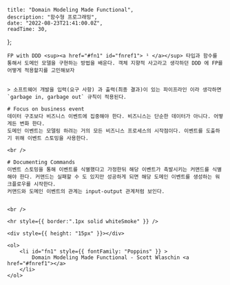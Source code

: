 
    title: "Domain Modeling Made Functional",
    description: "함수형 프로그래밍",
    date: "2022-08-23T21:41:00.0Z",
    readTime: 30,
};


<div style={{ marginTop: "4rem", fontFamily: "Recoleta, NotoSansKR-Thin, MalgunGothic", fontSize: '11pt', lineHeight: '22pt', letterSpacing: '.8px'}}>

    FP with DDD <sup><a href="#fn1" id="fnref1"> ¹ </a></sup> 타입과 함수를 통해서 도메인 모델을 구현하는 방법을 배운다. 객체 지향적 사고라고 생각하던 DDD 에 FP를 어떻게 적용할지를 고민해보자


    > 소프트웨어 개발을 입력(요구 사항) 과 출력(최종 결과)이 있는 파이프라인 이라 생각하면 `garbage in, garbage out` 규칙이 적용된다.

    # Focus on business event
    데이터 구조보다 비즈니스 이벤트에 집중해야 한다. 비즈니스는 단순한 데이터가 아니다. 어떻게든 변화 한다.
    도메인 이벤트는 모델링 하려는 거의 모든 비즈니스 프로세스의 시작점이다. 이벤트를 도출하기 위해 이벤트 스토밍을 사용한다.

    <br />

    # Documenting Commands
    이벤트 스토밍을 통해 이벤트를 식별했다고 가정한뒤 해당 이벤트가 촉발시키는 커맨드를 식별해야 한다. 커맨드는 실패할 수 도 있지만 성공하게 되면 해당 도메인 이벤트를 생성하는 워크플로우를 시작한다.
    커맨드와 도메인 이벤트의 관계는 input-output 관계처럼 보인다.


    <br />

    <hr style={{ border:".1px solid whiteSmoke" }} />

    <div style={{ height: "15px" }}></div>

    <ol>
        <li id="fn1" style={{ fontFamily: "Poppins" }} >
            Domain Modeling Made Functional - Scott Wlaschin <a href="#fnref1"></a>
        </li>
    </ol>

</div>
